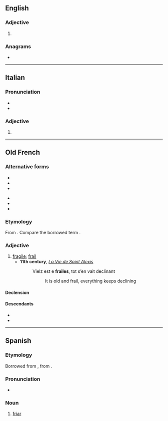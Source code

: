 ==English==

===Adjective===
{{en-adj|?}}

# {{obsolete spelling of|en|frail}}

===Anagrams===
* {{anagrams|en|a=aefilr|A-lifer|failer|farlie|ferial}}

----

==Italian==

===Pronunciation===
* {{IPA|it|/ˈfrai̯.le/|[ˈfräi̯l̺e]}}
* {{hyph|it|frài|le}}

===Adjective===
{{it-adj|frail|e|i}}

# {{obsolete form of|it|frale}}

----

==Old French==

===Alternative forms===
{{top2}}
* {{l|fro|fraelle}}
* {{l|fro|fraille}}
* {{l|fro|frale}}
{{mid2}}
* {{l|fro|freille}}
* {{l|fro|frelle}}
* {{l|fro|fresle}}
{{bottom}}

===Etymology===
From {{inh|fro|la|fragilis}}. Compare the borrowed term {{m|fro|fragile}}.

===Adjective===
{{fro-adj|mf}}

# [[fragile]]; [[frail]]
#* '''11th century''', ''[[:s:fr:La Vie de saint Alexis|La Vie de Saint Alexis]]''
#*: Vielz est e '''frailes''', tot s’en vait declinant
#*:: It is old and frail, everything keeps declining

====Declension====
{{fro-decl-adj-mf}}

====Descendants====
* {{desc|en|frail|bor=1}}
* {{desc|fr|frêle}}

----

==Spanish==

===Etymology===
Borrowed from {{bor|es|pro|fraire}}, from {{der|es|la|frater}}.

===Pronunciation===
* {{es-IPA}}

===Noun===
{{es-noun|m}}

# [[friar]]
#: {{syn|es|fray}}

{{C|es|People}}